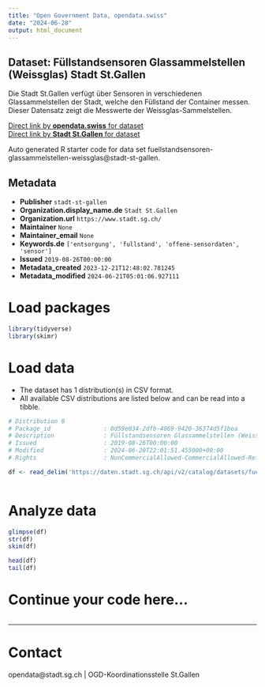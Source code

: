 ```yaml
---
title: "Open Government Data, opendata.swiss"
date: "2024-06-28"
output: html_document
---
```


## Dataset: Füllstandsensoren Glassammelstellen (Weissglas) Stadt St.Gallen

Die Stadt St.Gallen verfügt über Sensoren in verschiedenen Glassammelstellen der Stadt, welche den Füllstand der Container messen. Dieser Datensatz zeigt die Messwerte der Weissglas-Sammelstellen.

[Direct link by **opendata.swiss** for dataset](https://opendata.swiss/de/dataset/fullstandsensoren-glassammelstellen-weissglas)<br>
[Direct link by **Stadt St.Gallen** for dataset](https://daten.stadt.sg.ch/explore/dataset/fuellstandsensoren-glassammelstellen-weissglas/)

Auto generated R starter code for data set fuellstandsensoren-glassammelstellen-weissglas@stadt-st-gallen.

## Metadata

- **Publisher** `stadt-st-gallen`
- **Organization.display_name.de** `Stadt St.Gallen`
- **Organization.url** `https://www.stadt.sg.ch/`
- **Maintainer** `None`
- **Maintainer_email** `None`
- **Keywords.de** `['entsorgung', 'fullstand', 'offene-sensordaten', 'sensor']`
- **Issued** `2019-08-26T00:00:00`
- **Metadata_created** `2023-12-21T12:48:02.781245`
- **Metadata_modified** `2024-06-21T05:01:06.927111`


# Load packages

```r

library(tidyverse)
library(skimr)

```

# Load data

-   The dataset has 1 distribution(s) in CSV format.
-   All available CSV distributions are listed below and can be read into a tibble.

```r

# Distribution 0
# Package_id               : 0d59e034-2dfb-4069-9420-36374d5f1bea
# Description              : Füllstandsensoren Glassammelstellen (Weissglas) Stadt St.Gallen (csv)
# Issued                   : 2019-08-26T00:00:00
# Modified                 : 2024-06-20T22:01:51.455000+00:00
# Rights                   : NonCommercialAllowed-CommercialAllowed-ReferenceRequired

df <- read_delim('https://daten.stadt.sg.ch/api/v2/catalog/datasets/fuellstandsensoren-glassammelstellen-weissglas/exports/csv')



```

# Analyze data

```r

glimpse(df)
str(df)
skim(df)

head(df)
tail(df)

```

# Continue your code here...

```r

```

------------------------------------------------------------------------

# Contact

opendata@stadt.sg.ch | OGD-Koordinationsstelle St.Gallen
